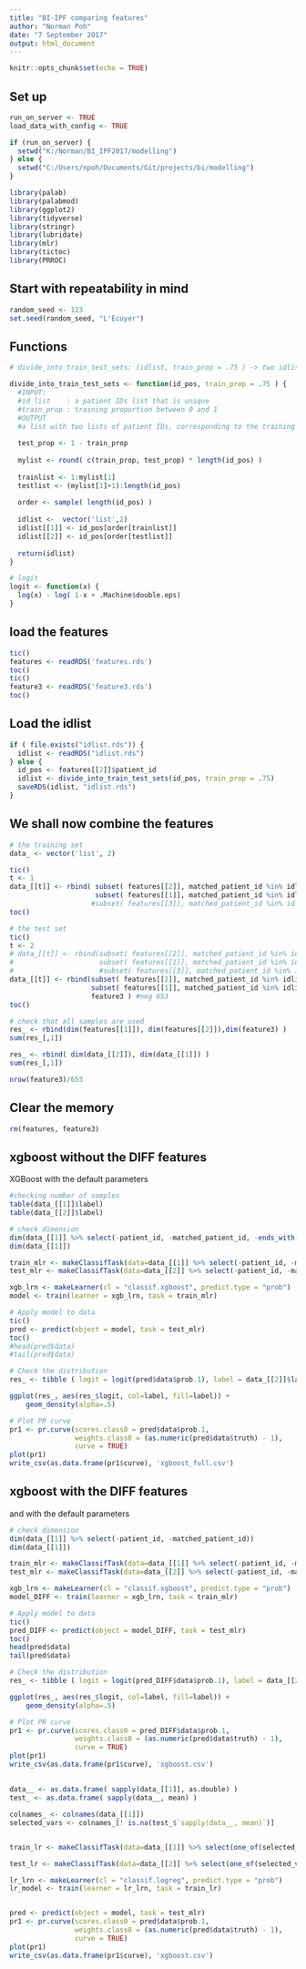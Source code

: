 ```yaml
---
title: "BI-IPF comparing features"
author: "Norman Poh"
date: "7 September 2017"
output: html_document
---
```


```r
knitr::opts_chunk$set(echo = TRUE)
```

## Set up

```r
run_on_server <- TRUE
load_data_with_config <- TRUE

if (run_on_server) {
  setwd("K:/Norman/BI_IPF2017/modelling") 
} else {
  setwd("C:/Users/npoh/Documents/Git/projects/bi/modelling")
}

library(palab)
library(palabmod)
library(ggplot2)
library(tidyverse)
library(stringr)
library(lubridate)
library(mlr)
library(tictoc)
library(PRROC)

```

## Start with repeatability in mind
```r
random_seed <- 123
set.seed(random_seed, "L'Ecuyer")
```

## Functions


```r
# divide_into_train_test_sets: (idlist, train_prop = .75 ) -> two idlist

divide_into_train_test_sets <- function(id_pos, train_prop = .75 ) {
  #INPUT:
  #id_list    : a patient IDs list that is unique
  #train_prop : training proportion between 0 and 1
  #OUTPUT
  #a list with two lists of patient IDs, corresponding to the training and the test set
  
  test_prop <- 1 - train_prop
  
  mylist <- round( c(train_prop, test_prop) * length(id_pos) )
  
  trainlist <- 1:mylist[1]
  testlist <- (mylist[1]+1):length(id_pos)
  
  order <- sample( length(id_pos) )
  
  idlist <-  vector('list',2)
  idlist[[1]] <- id_pos[order[trainlist]]
  idlist[[2]] <- id_pos[order[testlist]]
  
  return(idlist)
}

# logit
logit <- function(x) {
  log(x) - log( 1-x + .Machine$double.eps)
}

```

## load the features
```r
tic()
features <- readRDS('features.rds')
toc()
tic()
feature3 <- readRDS('feature3.rds')
toc()
```

## Load the idlist
```r
if ( file.exists("idlist.rds")) {
  idlist <- readRDS("idlist.rds")
} else {
  id_pos <- features[[2]]$patient_id
  idlist <- divide_into_train_test_sets(id_pos, train_prop = .75)
  saveRDS(idlist, "idlist.rds")
}
```
## We shall now combine the features
```r
# the training set
data_ <- vector('list', 2)

tic()
t <- 1
data_[[t]] <- rbind( subset( features[[2]], matched_patient_id %in% idlist[[t]]) , #pos
                     subset( features[[1]], matched_patient_id %in% idlist[[t]]) ) #neg 200
                    #subset( features[[3]], matched_patient_id %in% idlist[[t]]) ) #neg 653
toc()

# the test set
tic()
t <- 2
# data_[[t]] <- rbind(subset( features[[2]], matched_patient_id %in% idlist[[t]]) , #pos
#                     subset( features[[1]], matched_patient_id %in% idlist[[t]]) ) #neg 200
#                     #subset( features[[3]], matched_patient_id %in% idlist[[t]]) ) #neg 653
data_[[t]] <- rbind(subset( features[[2]], matched_patient_id %in% idlist[[t]]) , #pos
                    subset( features[[1]], matched_patient_id %in% idlist[[t]]) , #neg 200
                    feature3 ) #neg 653
toc()

# check that all samples are used
res_ <- rbind(dim(features[[1]]), dim(features[[2]]),dim(feature3) )
sum(res_[,1])

res_ <- rbind( dim(data_[[2]]), dim(data_[[1]]) )
sum(res_[,1])

nrow(feature3)/653
```
## Clear the memory
```r
rm(features, feature3)

```

## xgboost without the DIFF features
XGBoost with the default parameters

```r
#checking number of samples
table(data_[[1]]$label)
table(data_[[2]]$label)

# check dimension
dim(data_[[1]] %>% select(-patient_id, -matched_patient_id, -ends_with("_DIFF")))
dim(data_[[1]])

train_mlr <- makeClassifTask(data=data_[[1]] %>% select(-patient_id, -matched_patient_id, -ends_with("_DIFF")), target="label", positive=1)
test_mlr <- makeClassifTask(data=data_[[2]] %>% select(-patient_id, -matched_patient_id, -ends_with("_DIFF")), target="label", positive=1)

xgb_lrn <- makeLearner(cl = "classif.xgboost", predict.type = "prob")
model <- train(learner = xgb_lrn, task = train_mlr)

# Apply model to data
tic()
pred <- predict(object = model, task = test_mlr)
toc()
#head(pred$data)
#tail(pred$data)

# Check the distribution
res_ <- tibble ( logit = logit(pred$data$prob.1), label = data_[[2]]$label )

ggplot(res_, aes(res_$logit, col=label, fill=label)) + 
    geom_density(alpha=.5) 

# Plot PR curve
pr1 <- pr.curve(scores.class0 = pred$data$prob.1, 
                weights.class0 = (as.numeric(pred$data$truth) - 1), 
                curve = TRUE)
plot(pr1)
write_csv(as.data.frame(pr1$curve), 'xgboost_full.csv')

```
## xgboost with the DIFF features

and with the default parameters

```r

# check dimension
dim(data_[[1]] %>% select(-patient_id, -matched_patient_id))
dim(data_[[1]])

train_mlr <- makeClassifTask(data=data_[[1]] %>% select(-patient_id, -matched_patient_id), target="label", positive=1)
test_mlr <- makeClassifTask(data=data_[[2]] %>% select(-patient_id, -matched_patient_id), target="label", positive=1)

xgb_lrn <- makeLearner(cl = "classif.xgboost", predict.type = "prob")
model_DIFF <- train(learner = xgb_lrn, task = train_mlr)

# Apply model to data
tic()
pred_DIFF <- predict(object = model_DIFF, task = test_mlr)
toc()
head(pred$data)
tail(pred$data)

# Check the distribution
res_ <- tibble ( logit = logit(pred_DIFF$data$prob.1), label = data_[[2]]$label )

ggplot(res_, aes(res_$logit, col=label, fill=label)) + 
    geom_density(alpha=.5) 

# Plot PR curve
pr1 <- pr.curve(scores.class0 = pred_DIFF$data$prob.1, 
                weights.class0 = (as.numeric(pred$data$truth) - 1), 
                curve = TRUE)
plot(pr1)
write_csv(as.data.frame(pr1$curve), 'xgboost.csv')

```

##

```r

data__ <- as.data.frame( sapply(data_[[1]], as.double) )
test_ <- as.data.frame( sapply(data__, mean) )

colnames_ <- colnames(data_[[1]])
selected_vars <- colnames_[! is.na(test_$`sapply(data__, mean)`)]


train_lr <- makeClassifTask(data=data_[[1]] %>% select(one_of(selected_vars), -matched_patient_id), target="label", positive=1)

test_lr <- makeClassifTask(data=data_[[2]] %>% select(one_of(selected_vars), -matched_patient_id), target="label", positive=1)

lr_lrn <- makeLearner(cl = "classif.logreg", predict.type = "prob")
lr_model <- train(learner = lr_lrn, task = train_lr)


pred <- predict(object = model, task = test_mlr)
pr1 <- pr.curve(scores.class0 = pred$data$prob.1, 
                weights.class0 = (as.numeric(pred$data$truth) - 1), 
                curve = TRUE)
plot(pr1)
write_csv(as.data.frame(pr1$curve), 'xgboost.csv')

```